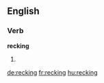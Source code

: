 ==English==

===Verb===
'''recking'''

# {{present participle of|reck}}

[[de:recking]]
[[fr:recking]]
[[hu:recking]]